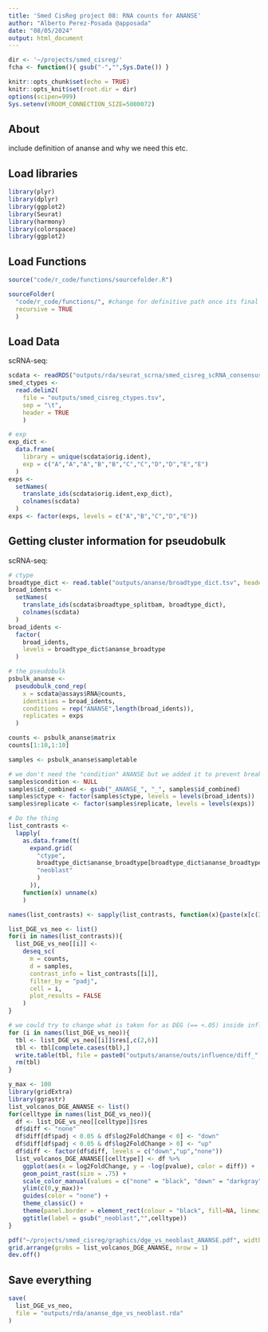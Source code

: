 ```yaml
---
title: 'Smed CisReg project 08: RNA counts for ANANSE'
author: "Alberto Perez-Posada @apposada"
date: "08/05/2024"
output: html_document
---
```


```r
dir <- '~/projects/smed_cisreg/'
fcha <- function(){ gsub("-","",Sys.Date()) }

knitr::opts_chunk$set(echo = TRUE)
knitr::opts_knit$set(root.dir = dir)
options(scipen=999)
Sys.setenv(VROOM_CONNECTION_SIZE=5000072)
```

## About
 include definition of ananse and why we need this etc.

## Load libraries

```r
library(plyr)
library(dplyr)
library(ggplot2)
library(Seurat)
library(harmony)
library(colorspace)
library(ggplot2)
```

## Load Functions

```r
source("code/r_code/functions/sourcefolder.R")

sourceFolder(
  "code/r_code/functions/", #change for definitive path once its final
  recursive = TRUE
  )
```

## Load Data

scRNA-seq:

```r
scdata <- readRDS("outputs/rda/seurat_scrna/smed_cisreg_scRNA_consensus_identities.RDS")
smed_ctypes <- 
  read.delim2(
    file = "outputs/smed_cisreg_ctypes.tsv",
    sep = "\t",
    header = TRUE
    )
```


```r
# exp
exp_dict <-
  data.frame(
    library = unique(scdata$orig.ident),
    exp = c("A","A","A","B","B","C","C","D","D","E","E")
  )
exps <-
  setNames(
    translate_ids(scdata$orig.ident,exp_dict),
    colnames(scdata)
  )
exps <- factor(exps, levels = c("A","B","C","D","E"))
```

## Getting cluster information for pseudobulk

scRNA-seq:

```r
# ctype
broadtype_dict <- read.table("outputs/ananse/broadtype_dict.tsv", header = TRUE)
broad_idents <- 
  setNames(
    translate_ids(scdata$broadtype_splitbam, broadtype_dict),
    colnames(scdata)
  )
broad_idents <- 
  factor(
    broad_idents,
    levels = broadtype_dict$ananse_broadtype
  )
```

```r
# the pseudobulk
psbulk_ananse <- 
  pseudobulk_cond_rep(
    x = scdata@assays$RNA@counts,
    identities = broad_idents, 
    conditions = rep("ANANSE",length(broad_idents)), 
    replicates = exps
  )
```

```r
counts <- psbulk_ananse$matrix
counts[1:10,1:10]
```

```r
samples <- psbulk_ananse$sampletable

# we don't need the "condition" ANANSE but we added it to prevent breaking the function. It's alright (??IS IT??)
samples$condition <- NULL
samples$id_combined <- gsub("_ANANSE_", "_", samples$id_combined)
samples$ctype <- factor(samples$ctype, levels = levels(broad_idents))
samples$replicate <- factor(samples$replicate, levels = levels(exps))
```
```r
# Do the thing
list_contrasts <-
  lapply(
    as.data.frame(t(
      expand.grid(
        "ctype",
        broadtype_dict$ananse_broadtype[broadtype_dict$ananse_broadtype != "neoblast"],
        "neoblast"
        )
      )),
    function(x) unname(x)
    )

names(list_contrasts) <- sapply(list_contrasts, function(x){paste(x[c(2,3)], collapse = "_")})
```


```r
list_DGE_vs_neo <- list()
for(i in names(list_contrasts)){
  list_DGE_vs_neo[[i]] <-
    deseq_sc(
      m = counts,
      d = samples,
      contrast_info = list_contrasts[[i]],
      filter_by = "padj",
      cell = i,
      plot_results = FALSE
    )
}
```

```r
# we could try to change what is taken for as DEG (== <.05) inside influence, and change it for <.00(0)1 given the observed distributions of p.adj
for (i in names(list_DGE_vs_neo)){
  tbl <- list_DGE_vs_neo[[i]]$res[,c(2,6)]
  tbl <- tbl[complete.cases(tbl),]
  write.table(tbl, file = paste0("outputs/ananse/outs/influence/diff_",i,".tsv"), sep = "\t", dec = ".", row.names = TRUE, col.names = TRUE, quote = FALSE)
  rm(tbl)
}
```

```r
y_max <- 100
library(gridExtra)
library(ggrastr)
list_volcanos_DGE_ANANSE <- list()
for(celltype in names(list_DGE_vs_neo)){
  df <- list_DGE_vs_neo[[celltype]]$res
  df$diff <- "none"
  df$diff[df$padj < 0.05 & df$log2FoldChange < 0] <- "down"
  df$diff[df$padj < 0.05 & df$log2FoldChange > 0] <- "up"
  df$diff <- factor(df$diff, levels = c("down","up","none"))
  list_volcanos_DGE_ANANSE[[celltype]] <- df %>%
    ggplot(aes(x = log2FoldChange, y = -log(pvalue), color = diff)) +
    geom_point_rast(size = .75) +
    scale_color_manual(values = c("none" = "black", "down" = "darkgray", "up" = "tomato")) +
    ylim(c(0,y_max))+
    guides(color = "none") + 
    theme_classic() +
    theme(panel.border = element_rect(colour = "black", fill=NA, linewidth = 0.75), axis.title.x=element_blank(), axis.title.y=element_blank())+
    ggtitle(label = gsub("_neoblast","",celltype))
}

pdf("~/projects/smed_cisreg/graphics/dge_vs_neoblast_ANANSE.pdf", width = 12, height = 2)
grid.arrange(grobs = list_volcanos_DGE_ANANSE, nrow = 1)
dev.off()
```

## Save everything

```r
save(
  list_DGE_vs_neo,
  file = "outputs/rda/ananse_dge_vs_neoblast.rda"
)
```